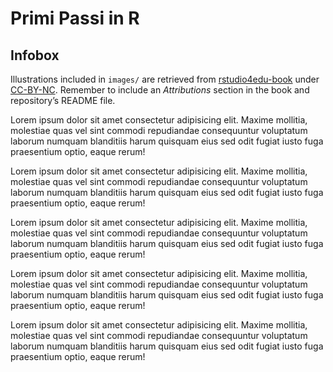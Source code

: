 # Primi Passi in R {#first-commands}

## Infobox

Illustrations included in `images/` are retrieved from [rstudio4edu-book](https://rstudio4edu.github.io/rstudio4edu-book/) under [CC-BY-NC](https://creativecommons.org/licenses/by-nc/2.0/). Remember to include an *Attributions* section in the book and repository’s README file.

:::{.tip title="My title" data-latex="[My title]"}
Lorem ipsum dolor sit amet consectetur adipisicing elit. Maxime mollitia,
molestiae quas vel sint commodi repudiandae consequuntur voluptatum laborum
numquam blanditiis harum quisquam eius sed odit fugiat iusto fuga praesentium
optio, eaque rerum! 
:::

:::{.warning title="My title" data-latex="[My title]"}
Lorem ipsum dolor sit amet consectetur adipisicing elit. Maxime mollitia,
molestiae quas vel sint commodi repudiandae consequuntur voluptatum laborum
numquam blanditiis harum quisquam eius sed odit fugiat iusto fuga praesentium
optio, eaque rerum! 
:::

:::{.deffun title="My title" data-latex="[My title]"}
Lorem ipsum dolor sit amet consectetur adipisicing elit. Maxime mollitia,
molestiae quas vel sint commodi repudiandae consequuntur voluptatum laborum
numquam blanditiis harum quisquam eius sed odit fugiat iusto fuga praesentium
optio, eaque rerum! 
:::

:::{.design title="My title" data-latex="[My title]"}
Lorem ipsum dolor sit amet consectetur adipisicing elit. Maxime mollitia,
molestiae quas vel sint commodi repudiandae consequuntur voluptatum laborum
numquam blanditiis harum quisquam eius sed odit fugiat iusto fuga praesentium
optio, eaque rerum! 
:::

:::{.trick title="My title" data-latex="[My title]"}
Lorem ipsum dolor sit amet consectetur adipisicing elit. Maxime mollitia,
molestiae quas vel sint commodi repudiandae consequuntur voluptatum laborum
numquam blanditiis harum quisquam eius sed odit fugiat iusto fuga praesentium
optio, eaque rerum! 
:::



